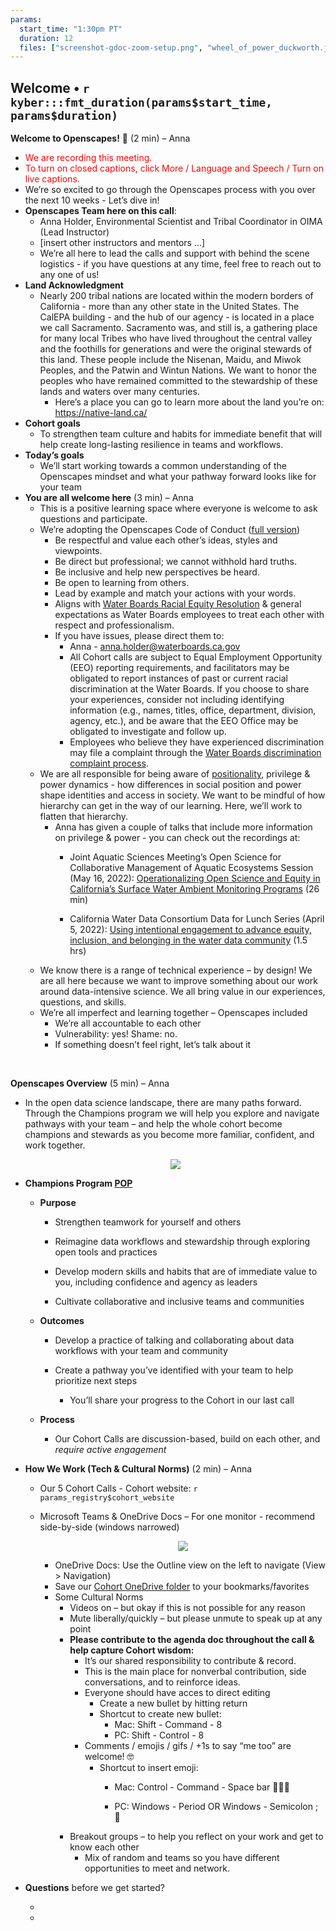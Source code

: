 ```yaml
---
params:
  start_time: "1:30pm PT"
  duration: 12
  files: ["screenshot-gdoc-zoom-setup.png", "wheel_of_power_duckworth.jpg"]
---
```


## Welcome • `r kyber:::fmt_duration(params$start_time, params$duration)`

**Welcome to Openscapes!** 👋 (2 min) – Anna

-   <font color="red">We are recording this meeting.</font>
-   <font color="red">To turn on closed captions, click More / Language and Speech / Turn on live captions.</font>
-   We’re so excited to go through the Openscapes process with you over the next 10 weeks - Let's dive in!
-   **Openscapes Team here on this call**:
    -   Anna Holder, Environmental Scientist and Tribal Coordinator in OIMA (Lead Instructor)
    -   [insert other instructors and mentors ...]
    -   We’re all here to lead the calls and support with behind the scene logistics - if you have questions at any time, feel free to reach out to any one of us!
-   **Land Acknowledgment**
    -   Nearly 200 tribal nations are located within the modern borders of California - more than any other state in the United States. The CalEPA building - and the hub of our agency - is located in a place we call Sacramento. Sacramento was, and still is, a gathering place for many local Tribes who have lived throughout the central valley and the foothills for generations and were the original stewards of this land. These people include the Nisenan, Maidu, and Miwok Peoples, and the Patwin and Wintun Nations. We want to honor the peoples who have remained committed to the stewardship of these lands and waters over many centuries.
        -   Here’s a place you can go to learn more about the land you're on: <https://native-land.ca/>
-   **Cohort goals**
    -   To strengthen team culture and habits for immediate benefit that will help create long-lasting resilience in teams and workflows.
-   **Today’s goals**
    -   ‎We'll start working towards a common understanding of the Openscapes mindset and what your pathway forward looks like for your team
-   **You are all welcome here** (3 min) – Anna
    -   This is a positive learning space where everyone is welcome to ask questions and participate.
    -   We’re adopting the Openscapes Code of Conduct ([full version](https://www.openscapes.org/code-of-conduct/))
        -   Be respectful and value each other’s ideas, styles and viewpoints.
        -   Be direct but professional; we cannot withhold hard truths.
        -   Be inclusive and help new perspectives be heard.
        -   Be open to learning from others.
        -   Lead by example and match your actions with your words.
        -   Aligns with [Water Boards Racial Equity Resolution](https://www.waterboards.ca.gov/racial_equity/resolution-and-actions.html) & general expectations as Water Boards employees to treat each other with respect and professionalism.
        -   If you have issues, please direct them to:
            -   Anna - [anna.holder\@waterboards.ca.gov](mailto:anna.holder@waterboards.ca.gov)
            -   All Cohort calls are subject to Equal Employment Opportunity (EEO) reporting requirements, and facilitators may be obligated to report instances of past or current racial discrimination at the Water Boards. If you choose to share your experiences, consider not including identifying information (e.g., names, titles, office, department, division, agency, etc.), and be aware that the EEO Office may be obligated to investigate and follow up.
            -   Employees who believe they have experienced discrimination may file a complaint through the [Water Boards discrimination complaint process](http://waternet/eeo/discrimination/index.shtml).
    -   We are all responsible for being aware of [positionality](https://indigenousinitiatives.ctlt.ubc.ca/classroom-climate/positionality-and-intersectionality/), privilege & power dynamics - how differences in social position and power shape identities and access in society. We want to be mindful of how hierarchy can get in the way of our learning. Here, we’ll work to flatten that hierarchy.
        -   Anna has given a couple of talks that include more information on privilege & power - you can check out the recordings at:
            -   Joint Aquatic Sciences Meeting's Open Science for Collaborative Management of Aquatic Ecosystems Session (May 16, 2022): [Operationalizing Open Science and Equity in California’s Surface Water Ambient Monitoring Programs](https://youtu.be/80HWwyELmMk) (26 min)

            -   California Water Data Consortium Data for Lunch Series (April 5, 2022): [Using intentional engagement to advance equity, inclusion, and belonging in the water data community](https://youtu.be/9QE_C95xvyM) (1.5 hrs)
    -   We know there is a range of technical experience – by design! We are all here because we want to improve something about our work around data-intensive science. We all bring value in our experiences, questions, and skills.
    -   We’re all imperfect and learning together – Openscapes included
        -   We're all accountable to each other
        -   Vulnerability: yes! Shame: no.
        -   If something doesn’t feel right, let’s talk about it

‎

**Openscapes Overview** (5 min) – Anna

-   In the open data science landscape, there are many paths forward. Through the Champions program we will help you explore and navigate pathways with your team – and help the whole cohort become champions and stewards as you become more familiar, confident, and work together.

    <center>![](openscapes_champions_landscape.png)</center>

-   **Champions Program [POP](https://suzannehawkes.com/2010/04/09/pop-everything/)**

    -   **Purpose**

        -   Strengthen teamwork for yourself and others

        -   Reimagine data workflows and stewardship through exploring open tools and practices

        -   Develop modern skills and habits that are of immediate value to you, including confidence and agency as leaders 

        -   Cultivate collaborative and inclusive teams and communities 

    -   **Outcomes**

        -   Develop a practice of talking and collaborating about data workflows with your team and community

        -   Create a pathway you’ve identified with your team to help prioritize next steps

            -   You’ll share your progress to the Cohort in our last call

    -   **Process**

        -   Our Cohort Calls are discussion-based, build on each other, and *require active engagement*

-   **How We Work (Tech & Cultural Norms)** (2 min) – Anna

    -   Our 5 Cohort Calls - Cohort website: `r params_registry$cohort_website`

    -   Microsoft Teams & OneDrive Docs – For one monitor - recommend side-by-side (windows narrowed)

        <center>![](screenshot-gdoc-zoom-setup.png)</center>

        -   OneDrive Docs: Use the Outline view on the left to navigate (View \> Navigation)
        -   Save our [Cohort OneDrive folder](%60r%20params$google_drive_folder%60) to your bookmarks/favorites
        -   Some Cultural Norms
            -   Videos on – but okay if this is not possible for any reason 
            -   Mute liberally/quickly – but please unmute to speak up at any point
            -   **Please contribute to the agenda doc throughout the call & help capture Cohort wisdom:**
                -   It's our shared responsibility to contribute & record.
                -   This is the main place for nonverbal contribution, side conversations, and to reinforce ideas.
                -   Everyone should have acces to direct editing
                    -   Create a new bullet by hitting return
                    -   Shortcut to create new bullet:
                        -   Mac: Shift - Command - 8
                        -   PC: Shift - Control - 8
                -   Comments / emojis / gifs / +1s to say “me too” are welcome! 🤓
                    -   Shortcut to insert emoji:
                        -   Mac: Control - Command - Space bar 🦑🐙🦀

                        -   PC: Windows - Period OR Windows - Semicolon ; 🦖
            -   Breakout groups – to help you reflect on your work and get to know each other
                -   Mix of random and teams so you have different opportunities to meet and network. 

-   **Questions** before we get started?

    -   

    -   

